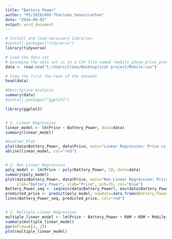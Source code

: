---
title: "Battery Power"
author: "PS/2020/093-Tharindu Senevirathne"
date: "2024-08-03"
output: word_document
---

```{r}
# Install and load necessary libraries
#install.packages("tidyverse")
library(tidyverse)

# Load the data set
# Assuming the data set is in a CSV file named "mobile_phone_price_prediction.csv"
data <- read.csv("C:/Users/Clone/Desktop/stat project/Mobile.csv")

# View the first few rows of the dataset
head(data)

#Descriptive Analysis
summary(data)
#install.packages("ggplot2")

library(ggplot2)


# 1. Linear Regression
linear_model <- lm(Price ~ Battery_Power, data=data)
summary(linear_model)

#Scatter_Plot
plot(data$Battery_Power, data$Price, main="Linear Regression: Price vs Battery Power",xlab="Battery Power", ylab="Price", col="blue")
abline(linear_model, col="red")


# 2. Non-Linear Regression
poly_model <- lm(Price ~ poly(Battery_Power, 2), data=data)
summary(poly_model)
plot(data$Battery_Power, data$Price, main="Non Linear Regression: Price vs Battery Power",
     xlab="Battery_Power", ylab="Price", pch=19, col="blue")
Battery_Power_seq <- seq(min(data$Battery_Power), max(data$Battery_Power), length.out=100)
predicted_price <- predict(poly_model, newdata=data.frame(Battery_Power=Battery_Power_seq))
lines(Battery_Power_seq, predicted_price, col="red")


# 3. Multiple Linear Regression
multiple_linear_model <- lm(Price ~ Battery_Power + RAM + ROM + Mobile_Size + Primary_Cam + Selfi_Cam + Ratings, data=data)
summary(multiple_linear_model)
par(mfrow=c(2, 2))
plot(multiple_linear_model)
```


